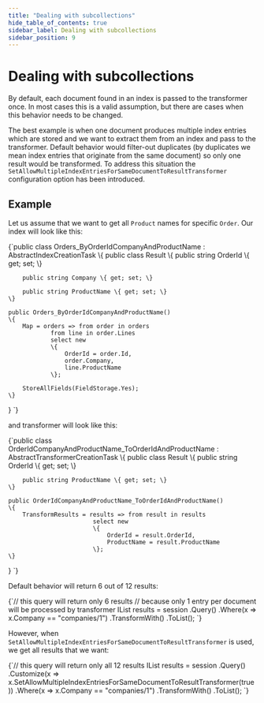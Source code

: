 ```yaml
---
title: "Dealing with subcollections"
hide_table_of_contents: true
sidebar_label: Dealing with subcollections
sidebar_position: 9
---
```



# Dealing with subcollections

By default, each document found in an index is passed to the transformer once. In most cases this is a valid assumption, but there are cases when this behavior needs to be changed.

The best example is when one document produces multiple index entries which are stored and we want to extract them from an index and pass to the transformer. Default behavior would filter-out duplicates (by duplicates we mean index entries that originate from the same document) so only one result would be transformed. To address this situation the `SetAllowMultipleIndexEntriesForSameDocumentToResultTransformer` configuration option has been introduced.

## Example

Let us assume that we want to get all `Product` names for specific `Order`. Our index will look like this:

<TabItem value="transformers_1" label="transformers_1">
<CodeBlock language="csharp">
{`public class Orders_ByOrderIdCompanyAndProductName : AbstractIndexCreationTask<Order>
\{
	public class Result
	\{
		public string OrderId \{ get; set; \}

		public string Company \{ get; set; \}

		public string ProductName \{ get; set; \}
	\}

	public Orders_ByOrderIdCompanyAndProductName()
	\{
		Map = orders => from order in orders
				from line in order.Lines
				select new
				\{
					OrderId = order.Id,
					order.Company,
					line.ProductName
				\};

		StoreAllFields(FieldStorage.Yes);
	\}
\}
`}
</CodeBlock>
</TabItem>

and transformer will look like this:

<TabItem value="transformers_2" label="transformers_2">
<CodeBlock language="csharp">
{`public class OrderIdCompanyAndProductName_ToOrderIdAndProductName : AbstractTransformerCreationTask<Orders_ByOrderIdCompanyAndProductName.Result>
\{
	public class Result
	\{
		public string OrderId \{ get; set; \}

		public string ProductName \{ get; set; \}
	\}

	public OrderIdCompanyAndProductName_ToOrderIdAndProductName()
	\{
		TransformResults = results => from result in results
							select new
							\{
								OrderId = result.OrderId,
								ProductName = result.ProductName
							\};
	\}
\}
`}
</CodeBlock>
</TabItem>

Default behavior will return 6 out of 12 results:

<TabItem value="transformers_3" label="transformers_3">
<CodeBlock language="csharp">
{`// this query will return only 6 results
// because only 1 entry per document will be processed by transformer
IList<OrderIdCompanyAndProductName_ToOrderIdAndProductName.Result> results = session
	.Query<Orders_ByOrderIdCompanyAndProductName.Result, Orders_ByOrderIdCompanyAndProductName>()
	.Where(x => x.Company == "companies/1")
	.TransformWith<OrderIdCompanyAndProductName_ToOrderIdAndProductName, OrderIdCompanyAndProductName_ToOrderIdAndProductName.Result>()
	.ToList();
`}
</CodeBlock>
</TabItem>

However, when `SetAllowMultipleIndexEntriesForSameDocumentToResultTransformer` is used, we get all results that we want:

<TabItem value="transformers_4" label="transformers_4">
<CodeBlock language="csharp">
{`// this query will return only all 12 results
IList<OrderIdCompanyAndProductName_ToOrderIdAndProductName.Result> results = session
	.Query<Orders_ByOrderIdCompanyAndProductName.Result, Orders_ByOrderIdCompanyAndProductName>()
	.Customize(x => x.SetAllowMultipleIndexEntriesForSameDocumentToResultTransformer(true))
	.Where(x => x.Company == "companies/1")
	.TransformWith<OrderIdCompanyAndProductName_ToOrderIdAndProductName, OrderIdCompanyAndProductName_ToOrderIdAndProductName.Result>()
	.ToList();
`}
</CodeBlock>
</TabItem>


